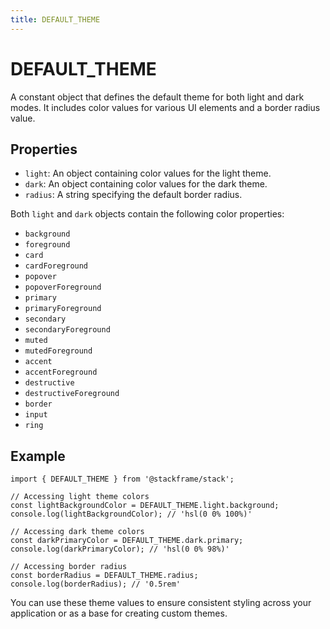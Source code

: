 ```yaml
---
title: DEFAULT_THEME
---
```


# DEFAULT_THEME

A constant object that defines the default theme for both light and dark modes. It includes color values for various UI elements and a border radius value.

## Properties

- `light`: An object containing color values for the light theme.
- `dark`: An object containing color values for the dark theme.
- `radius`: A string specifying the default border radius.

Both `light` and `dark` objects contain the following color properties:

- `background`
- `foreground`
- `card`
- `cardForeground`
- `popover`
- `popoverForeground`
- `primary`
- `primaryForeground`
- `secondary`
- `secondaryForeground`
- `muted`
- `mutedForeground`
- `accent`
- `accentForeground`
- `destructive`
- `destructiveForeground`
- `border`
- `input`
- `ring`

## Example

```tsx
import { DEFAULT_THEME } from '@stackframe/stack';

// Accessing light theme colors
const lightBackgroundColor = DEFAULT_THEME.light.background;
console.log(lightBackgroundColor); // 'hsl(0 0% 100%)'

// Accessing dark theme colors
const darkPrimaryColor = DEFAULT_THEME.dark.primary;
console.log(darkPrimaryColor); // 'hsl(0 0% 98%)'

// Accessing border radius
const borderRadius = DEFAULT_THEME.radius;
console.log(borderRadius); // '0.5rem'
```

You can use these theme values to ensure consistent styling across your application or as a base for creating custom themes.